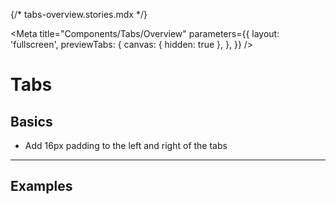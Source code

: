 {/* tabs-overview.stories.mdx */}


<Meta
  title="Components/Tabs/Overview"
  parameters={{
    layout: 'fullscreen',
    previewTabs: {
      canvas: { hidden: true },
    },
  }}
/>

<style>
  {`
  
  mwc-tab-bar {
    border-bottom: 1px solid var(--mdc-theme-border);
  }
  .sbdocs .docs-story {
    min-height: 8rem;
  }

  `}
</style>

# Tabs

## Basics

- Add 16px padding to the left and right of the tabs

---

## Examples

<Canvas>
  <cv-tab-bar>
    <cv-tab label="Tab one"></cv-tab>
    <cv-tab label="Tab two"></cv-tab>
    <cv-tab label="Tab three"></cv-tab>
  </cv-tab-bar>
</Canvas>

